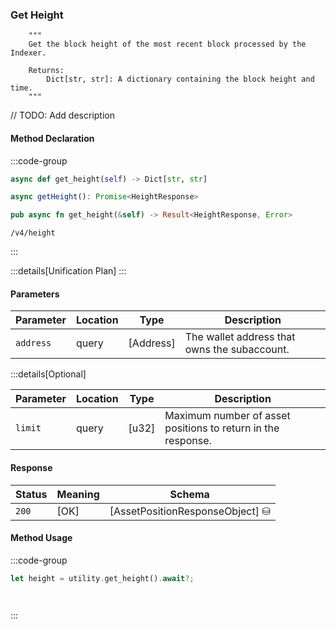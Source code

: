### Get Height

        """
        Get the block height of the most recent block processed by the Indexer.

        Returns:
            Dict[str, str]: A dictionary containing the block height and time.
        """

// TODO: Add description

#### Method Declaration

:::code-group

```python [Python]
async def get_height(self) -> Dict[str, str]
```

```typescript [TypeScript]
async getHeight(): Promise<HeightResponse>
```

```rust [Rust]
pub async fn get_height(&self) -> Result<HeightResponse, Error>
```

```url [API]
/v4/height
```

:::

:::details[Unification Plan]
:::

#### Parameters

| Parameter           | Location | Type               | Description                                                           |
| ------------------- | -------- | ------------------ | --------------------------------------------------------------------- |
| `address`           | query    | [Address]          | The wallet address that owns the subaccount.                          |

:::details[Optional]

| Parameter                     | Location | Type                      | Description                                                  |
| ----------------------------- | -------- | ------------------------- | ------------------------------------------------------------ |
| `limit`                       | query    | [u32]                     | Maximum number of asset positions to return in the response. |

#### Response

| Status | Meaning     | Schema                          |
| ------ | ----------- | ------------------------------- |
| `200`  | [OK]        | [AssetPositionResponseObject] ⛁ |

#### Method Usage

:::code-group

```rust [Rust]
let height = utility.get_height().await?;
```

```python [Python]

```

```typescript [TypeScript]

```

:::
